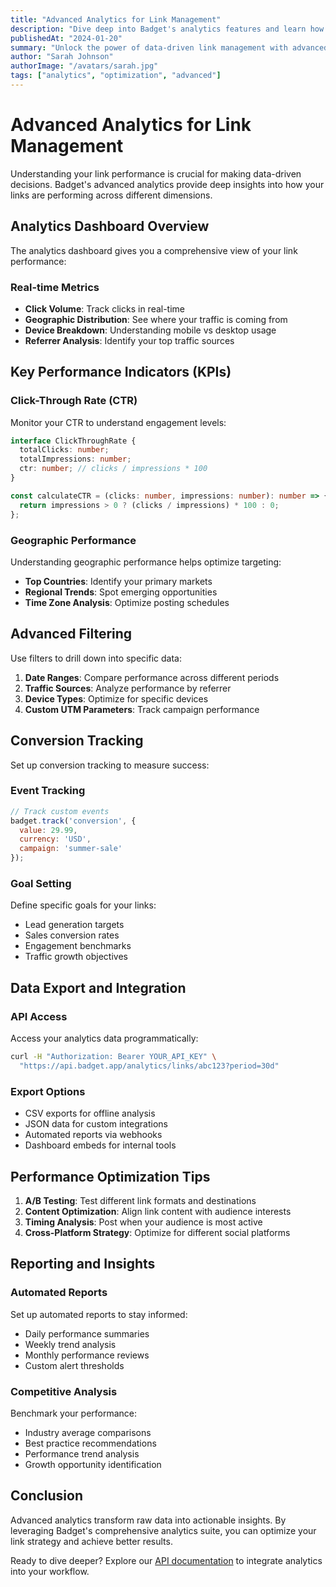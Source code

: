 ```yaml
---
title: "Advanced Analytics for Link Management"
description: "Dive deep into Badget's analytics features and learn how to optimize your link performance."
publishedAt: "2024-01-20"
summary: "Unlock the power of data-driven link management with advanced analytics insights."
author: "Sarah Johnson"
authorImage: "/avatars/sarah.jpg"
tags: ["analytics", "optimization", "advanced"]
---
```


# Advanced Analytics for Link Management

Understanding your link performance is crucial for making data-driven decisions. Badget's advanced analytics provide deep insights into how your links are performing across different dimensions.

## Analytics Dashboard Overview

The analytics dashboard gives you a comprehensive view of your link performance:

### Real-time Metrics

- **Click Volume**: Track clicks in real-time
- **Geographic Distribution**: See where your traffic is coming from
- **Device Breakdown**: Understanding mobile vs desktop usage
- **Referrer Analysis**: Identify your top traffic sources

## Key Performance Indicators (KPIs)

### Click-Through Rate (CTR)

Monitor your CTR to understand engagement levels:

```typescript
interface ClickThroughRate {
  totalClicks: number;
  totalImpressions: number;
  ctr: number; // clicks / impressions * 100
}

const calculateCTR = (clicks: number, impressions: number): number => {
  return impressions > 0 ? (clicks / impressions) * 100 : 0;
};
```

### Geographic Performance

Understanding geographic performance helps optimize targeting:

- **Top Countries**: Identify your primary markets
- **Regional Trends**: Spot emerging opportunities
- **Time Zone Analysis**: Optimize posting schedules

## Advanced Filtering

Use filters to drill down into specific data:

1. **Date Ranges**: Compare performance across different periods
2. **Traffic Sources**: Analyze performance by referrer
3. **Device Types**: Optimize for specific devices
4. **Custom UTM Parameters**: Track campaign performance

## Conversion Tracking

Set up conversion tracking to measure success:

### Event Tracking

```javascript
// Track custom events
badget.track('conversion', {
  value: 29.99,
  currency: 'USD',
  campaign: 'summer-sale'
});
```

### Goal Setting

Define specific goals for your links:

- Lead generation targets
- Sales conversion rates
- Engagement benchmarks
- Traffic growth objectives

## Data Export and Integration

### API Access

Access your analytics data programmatically:

```bash
curl -H "Authorization: Bearer YOUR_API_KEY" \
  "https://api.badget.app/analytics/links/abc123?period=30d"
```

### Export Options

- CSV exports for offline analysis
- JSON data for custom integrations
- Automated reports via webhooks
- Dashboard embeds for internal tools

## Performance Optimization Tips

1. **A/B Testing**: Test different link formats and destinations
2. **Content Optimization**: Align link content with audience interests
3. **Timing Analysis**: Post when your audience is most active
4. **Cross-Platform Strategy**: Optimize for different social platforms

## Reporting and Insights

### Automated Reports

Set up automated reports to stay informed:

- Daily performance summaries
- Weekly trend analysis
- Monthly performance reviews
- Custom alert thresholds

### Competitive Analysis

Benchmark your performance:

- Industry average comparisons
- Best practice recommendations
- Performance trend analysis
- Growth opportunity identification

## Conclusion

Advanced analytics transform raw data into actionable insights. By leveraging Badget's comprehensive analytics suite, you can optimize your link strategy and achieve better results.

Ready to dive deeper? Explore our [API documentation](/help/api) to integrate analytics into your workflow.